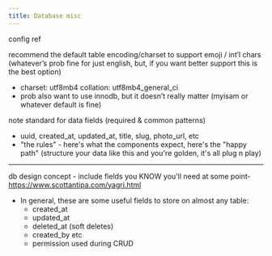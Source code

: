 ```yaml
---
title: Database misc
---
```


config ref


recommend the default table encoding/charset to support emoji / int’l chars (whatever’s prob fine for just english, but, if you want better support this is the best option)
- charset: utf8mb4 collation: utf8mb4_general_ci
- prob also want to use innodb, but it doesn’t really matter (myisam or whatever default is fine)




note standard for data fields (required & common patterns)

- uuid, created\_at, updated\_at, title, slug, photo_url, etc
- "the rules" - here's what the components expect, here's the "happy path" (structure your data like this and you're golden, it's all plug n play)



---


db design concept - include fields you KNOW you'll need at some point- https://www.scottantipa.com/yagri.html  
- In general, these are some useful fields to store on almost any table:
  - created\_at
  - updated\_at
  - deleted\_at (soft deletes)
  - created\_by etc
  - permission used during CRUD